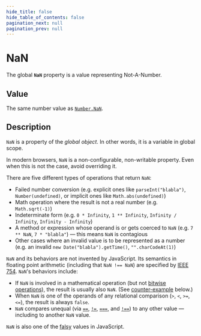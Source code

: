 ```yaml
---
hide_title: false
hide_table_of_contents: false
pagination_next: null
pagination_prev: null
---
```

# NaN

The global **`NaN`** property is a value representing Not-A-Number.

## Value

The same number value as [`Number.NaN`](./Number/NaN.md).

## Description

`NaN` is a property of the _global object_. In other words, it is a variable in global scope.

In modern browsers, `NaN` is a non-configurable, non-writable property. Even when this is not the case, avoid overriding it.

There are five different types of operations that return `NaN`:

- Failed number conversion (e.g. explicit ones like `parseInt("blabla")`, `Number(undefined)`, or implicit ones like `Math.abs(undefined)`)
- Math operation where the result is not a real number (e.g. `Math.sqrt(-1)`)
- Indeterminate form (e.g. `0 * Infinity`, `1 ** Infinity`, `Infinity / Infinity`, `Infinity - Infinity`)
- A method or expression whose operand is or gets coerced to `NaN` (e.g. `7 ** NaN`, `7 * "blabla"`) — this means `NaN` is contagious
- Other cases where an invalid value is to be represented as a number (e.g. an invalid `new Date("blabla").getTime()`, `"".charCodeAt(1)`)

`NaN` and its behaviors are not invented by JavaScript. Its semantics in floating point arithmetic (including that `NaN !== NaN`) are specified by [IEEE 754](https://en.wikipedia.org/wiki/Double_precision_floating-point_format). `NaN`'s behaviors include:

- If `NaN` is involved in a mathematical operation (but not [bitwise operations](https://developer.mozilla.org/docs/Web/JavaScript/Reference/Operators#bitwise_shift_operators)), the result is usually also `NaN`. (See [counter-example](#silently_escaping_nan) below.)
- When `NaN` is one of the operands of any relational comparison (`>`, `<`, `>=`, `<=`), the result is always `false`.
- `NaN` compares unequal (via [`==`](https://developer.mozilla.org/docs/Web/JavaScript/Reference/Operators/Equality), [`!=`](https://developer.mozilla.org/docs/Web/JavaScript/Reference/Operators/Inequality), [`===`](https://developer.mozilla.org/docs/Web/JavaScript/Reference/Operators/Strict_equality), and [`!==`](https://developer.mozilla.org/docs/Web/JavaScript/Reference/Operators/Strict_inequality)) to any other value — including to another `NaN` value.

`NaN` is also one of the [falsy](https://developer.mozilla.org/docs/Glossary/Falsy) values in JavaScript.
